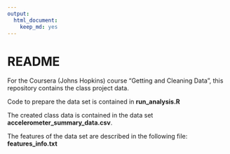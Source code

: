 ```yaml
---
output:
  html_document:
    keep_md: yes
---
```

README
========================================================

For the Coursera (Johns Hopkins) course "Getting and Cleaning Data", this repository contains the class project data.

Code to prepare the data set is contained in **run_analysis.R**

The created class data is contained in the data set **accelerometer_summary_data.csv**.

The features of the data set are described in the following file: **features_info.txt**